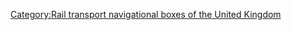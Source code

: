 {{Navbox
| name = Brunel
| title = [[伊桑巴德·金德姆·布鲁内尔]]作品
| listclass = hlist
| state = {{{state<includeonly>|collapsed</includeonly>}}}
| list1 = 
* [[大西部鐵路]]
* [[Wharncliffe Viaduct]]
* [[Maidenhead Railway Bridge|Maidenhead Bridge]]
* [[Windsor Railway Bridge|Windsor Bridge]]
* [[Chepstow Railway Bridge|Chepstow Bridge]]
* [[皇家阿爾伯特橋]]
* [[Box Tunnel]]
* [[泰晤士隧道]]
* [[空气动力铁路]]
* [[South Devon Railway sea wall]]
* [[亨格福德橋和五十週年紀念橋|亨格福德橋]]
* [[克利夫頓吊橋]]
* {{SS|Great Western}} 
* [[SS大不列顛]]
* [[大東方號]]
* [[:Category:Works of Isambard Kingdom Brunel|其它作品]]
}}<noinclude>
{{collapsible option}}

[[Category:Rail transport navigational boxes of the United Kingdom]]
</noinclude>